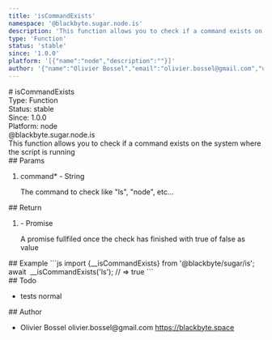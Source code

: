 ```yaml
---
title: 'isCommandExists'
namespace: '@blackbyte.sugar.node.is'
description: 'This function allows you to check if a command exists on the system where the script is running'
type: 'Function'
status: 'stable'
since: '1.0.0'
platform: '[{"name":"node","description":""}]'
author: '{"name":"Olivier Bossel","email":"olivier.bossel@gmail.com","url":"https://blackbyte.space"}'
---
```


<div class="docmap-mdx">
  # isCommandExists
  <div class="_metas">
    <div class="_type">
      <span class="_type-label">Type:</span>
      <span class="_type-value">Function</span>
    </div>
    <div class="_status">
      <span class="_status-label">Status:</span>
      <span class="_status-value -stable">stable</span>
    </div>
    <div class="_since">
      <span class="_since-label">Since:</span>
      <span class="_since-value">1.0.0</span>
    </div>
    <div class="_platform">
      <span class="_platform-label">Platform:</span>
      <span class="_platform-value -node">node</span>
    </div>
  </div>
  <div class="_namespace">@blackbyte.sugar.node.is</div>
  <div class="_description typo-lead typo-format">
    This function allows you to check if a command exists on the system where
    the script is running
  </div>
  <div class="_params">
    ## Params
    <ol class="_list">
      <li class="_item">
        <span class="_name">
          command<span class="_required">*</span>
        </span>
        <span class="_default">-</span> <span class="_type">String</span>
        <p class="_description">
          The command to check like &quot;ls&quot;&comma;
          &quot;node&quot;&comma; etc&period;&period;&period;
        </p>
      </li>
    </ol>
  </div>
  <div class="_return">
    ## Return
    <ol class="_list">
      <li class="_item">
        <span class="_default">-</span>
        <span class="_type">Promise</span>
        <p class="_description">
          A promise fullfiled once the check has finished with true of false as
          value
        </p>
      </li>
    </ol>
  </div>
  <div class="_examples">
    ## Example ```js import {__isCommandExists} from '@blackbyte/sugar/is';
    await  __isCommandExists('ls'); // => true ```
  </div>
  <div class="_todo">
    ## Todo
    <ul class="_list">
      <li class="_item">
        <span class="_description">tests</span>
        <span class="_priority -normal">normal</span>
      </li>
    </ul>
  </div>
  <div class="_author">
    ## Author
    <ul class="_list">
      <li class="_item">
        <span class="_name">Olivier Bossel</span>
        <span class="_email">olivier.bossel@gmail.com</span>
        <a href="https://blackbyte.space" target="_blank" class="_url">
          https://blackbyte.space
        </a>
      </li>
    </ul>
  </div>
</div>
